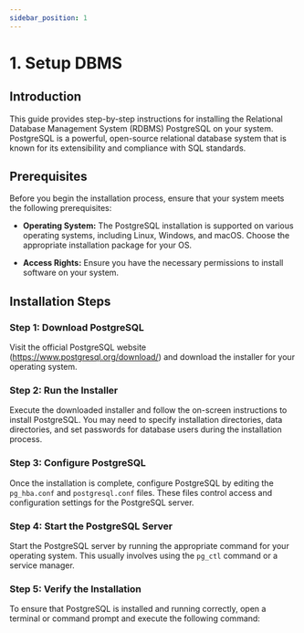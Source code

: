 ```yaml
---
sidebar_position: 1
---
```


# 1. Setup DBMS

## Introduction

This guide provides step-by-step instructions for installing the Relational Database Management System (RDBMS) PostgreSQL on your system. PostgreSQL is a powerful, open-source relational database system that is known for its extensibility and compliance with SQL standards.

## Prerequisites

Before you begin the installation process, ensure that your system meets the following prerequisites:

- **Operating System:** The PostgreSQL installation is supported on various operating systems, including Linux, Windows, and macOS. Choose the appropriate installation package for your OS.

- **Access Rights:** Ensure you have the necessary permissions to install software on your system.

## Installation Steps

### Step 1: Download PostgreSQL

Visit the official PostgreSQL website (https://www.postgresql.org/download/) and download the installer for your operating system.

### Step 2: Run the Installer

Execute the downloaded installer and follow the on-screen instructions to install PostgreSQL. You may need to specify installation directories, data directories, and set passwords for database users during the installation process.

### Step 3: Configure PostgreSQL

Once the installation is complete, configure PostgreSQL by editing the `pg_hba.conf` and `postgresql.conf` files. These files control access and configuration settings for the PostgreSQL server.

### Step 4: Start the PostgreSQL Server

Start the PostgreSQL server by running the appropriate command for your operating system. This usually involves using the `pg_ctl` command or a service manager.

### Step 5: Verify the Installation

To ensure that PostgreSQL is installed and running correctly, open a terminal or command prompt and execute the following command:

